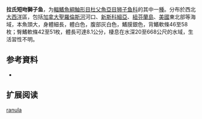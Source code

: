 {{Speciesbox
| name = 拉氏短吻獅子魚
| status = NE
| status_system = 
| image = Careproctus ranula.jpg
| genus = Careproctus
| species = ranula
| authority = Goode & Bean, 1879
| synonyms = *''Careproctus ranulus''<br /><small>Goode & Bean, 1879</small>
*''Liparis ranula''<br /><small>Goode & Bean, 1879</small>
}}

'''拉氏短吻獅子鱼'''，为[[輻鰭魚綱|輻鰭魚綱]][[鮋形目|鮋形目]][[杜父魚亞目|杜父魚亞目]][[狮子鱼科|狮子鱼科]]的其中一[[種|種]]。分布於西北[[大西洋|大西洋]]區，包括[[加拿大|加拿大]][[聖羅倫斯河|聖羅倫斯河]]河口、[[新斯科細亞|新斯科細亞]]、[[紐芬蘭島|紐芬蘭島]]、[[美國|美國]]東北部等海域，本魚頭大，身體細長，體白色，腹部灰白色，鰭膜銀色，背鰭軟條46至58枚；臀鰭軟條42至51枚，體長可達8.1公分，棲息在水深20至668公尺的水域，生活習性不明。

== 参考資料 ==
*{{FishBase_species|genus=Careproctus|species=ranula|year=2011|month=12}}

== 扩展阅读 ==
{{refbegin}}
{{wikispecies-inline|Careproctus ranula|拉氏短吻獅子魚}}
{{refend}}
{{Taxonbar|from=Q2674576}}

[[Category:吻獅子魚属|ranula]]


{{鮋形目小作品}}